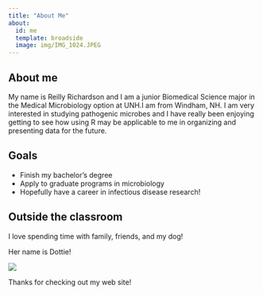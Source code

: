 ```yaml
---
title: "About Me"
about:
  id: me
  template: broadside
  image: img/IMG_1024.JPEG
---
```


::: {#me}
## About me

My name is Reilly Richardson and I am a junior Biomedical Science major in the Medical Microbiology option at UNH.I am from Windham, NH. I am very interested in studying pathogenic microbes and I have really been enjoying getting to see how using R may be applicable to me in organizing and presenting data for the future.

## Goals

-   Finish my bachelor's degree
-   Apply to graduate programs in microbiology
-   Hopefully have a career in infectious disease research!

## Outside the classroom

I love spending time with family, friends, and my dog!

Her name is Dottie!

![](dottie.jpg)
:::

Thanks for checking out my web site!
